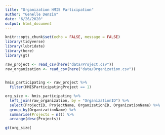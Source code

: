 ```yaml
---
title: "Organization HMIS Participation"
author: "Genelle Denzin"
date: "6/26/2020"
output: html_document
---
```


```r
knitr::opts_chunk$set(echo = FALSE, message = FALSE)
library(tidyverse)
library(lubridate)
library(here)
library(gt)

raw_project <- read_csv(here("data/Project.csv"))
raw_organization <- read_csv(here("data/Organization.csv"))
  
```

```r
hmis_participating <- raw_project %>%
  filter(HMISParticipatingProject == 1)

org_size <- hmis_participating %>%
  left_join(raw_organization, by = "OrganizationID") %>%
  select(ProjectID, ProjectName, OrganizationID, OrganizationName) %>%
  group_by(OrganizationName) %>%
  summarise(Projects = n()) %>%
  arrange(desc(Projects))

gt(org_size)
```




